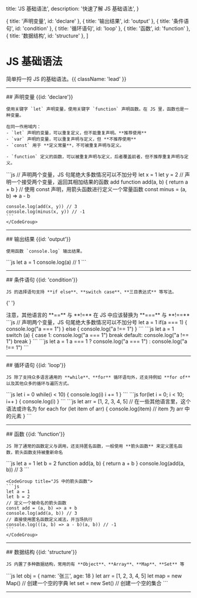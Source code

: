   title: 'JS 基础语法',
  description: '快速了解 JS 基础语法',
}

  { title: '声明变量', id: 'declare' },
  { title: '输出结果', id: 'output' },
  { title: '条件语句', id: 'condition' },
  { title: '循环语句', id: 'loop' },
  { title: '函数', id: 'function' },
  { title: '数据结构', id: 'structure' },
]

# JS 基础语法

简单捋一捋 JS 的基础语法。{{ className: 'lead' }}

---

<Row>
  <Col>
    ## 声明变量 {{id: 'declare'}}

    使用关键字 `let` 声明变量，使用关键字 `function` 声明函数。在 JS 里，函数也是一种变量。

    在同一作用域内：
    - `let` 声明的变量，可以重复定义，但不能重复声明。**推荐使用**
    - `var` 声明的变量，可以重复声明与定义，但 **不推荐使用**
    - `const` 用于 **定义常量**，不可被重复声明与定义。

    - `function` 定义的函数，可以被重复声明与定义，后者覆盖前者，但不推荐重复声明与定义。

  </Col>
  <Col sticky>
    <CodeGroup title="JS 声明变量">
    ```js
    // 声明两个变量，JS 句尾绝大多数情况可以不加分号
    let x = 1
    let y = 2
    // 声明一个接受两个变量，返回其相加结果的函数 add
    function add(a, b) {
      return a + b
    }
    // 使用 const 声明，用箭头函数进行定义一个常量函数
    const minus = (a, b) => a - b

    console.log(add(x, y)) // 3
    console.log(minus(x, y)) // -1
    ```
    </CodeGroup>

  </Col>
</Row>

---

<Row>
  <Col>
    ## 输出结果 {{id: 'output'}}

    使用函数 `console.log` 输出结果。

  </Col>
  <Col sticky>
    <CodeGroup title="console.log 的使用">
    ```js
    let a = 1
    console.log(a) // 1
    ```
    </CodeGroup>
  </Col>
</Row>

---

<Row>
  <Col>
    ## 条件语句 {{id: 'condition'}}

    JS 的选择语句支持 **if else**、**switch case**、**三目表达式** 等写法。

{' '}

<Note>
  注意，其他语言的 **==** 与 **!=** 在 JS 中应该替换为 **===** 与 **!==**
</Note>

  </Col>
  <Col sticky>
    <CodeGroup title="JS 中的 if 语句">
    ```js
    // 声明两个变量，JS 句尾绝大多数情况可以不加分号
    let a = 1
    if(a === 1) {
      console.log("a === 1")
    } else {
      console.log("a !== 1")
    }
    ```
    </CodeGroup>
    <CodeGroup title="JS 中的 switch 语句">
    ```js
    let a = 1
    switch (a) {
      case 1:
        console.log("a === 1")
        break
      default:
        console.log("a !== 1")
        break
    }
    ```
    </CodeGroup>
        <CodeGroup title="JS 中的三目表达式">
    ```js
    let a = 1
    a === 1 ? console.log("a === 1") : console.log("a !== 1")
    ```
    </CodeGroup>
  </Col>
</Row>

---

<Row>
  <Col>
    ## 循环语句 {{id: 'loop'}}

    JS 除了支持众多语言通用的 **while**、**for** 循环语句外，还支持例如 **for of** 以及其他众多的循环与遍历方式。

  </Col>
  <Col sticky>
    <CodeGroup title="JS 中的 while 循环">
    ```js
    let i = 0
    while(i < 10) {
      console.log(i)
      i += 1
    }
    ```
    </CodeGroup>
    <CodeGroup title="JS 中的 for 循环">
    ```js
    for(let i = 0; i < 10; i++ ) {
      console.log(i)
    }
    ```
    </CodeGroup>
        <CodeGroup title="JS 中的 for of 循环">
    ```js
    let arr = [1, 2, 3, 4, 5]
    // 在一些其他语言里，这个语法或许名为 for each
    for (let item of arr) {
      console.log(item) // item 为 arr 中的元素
    }
    ```
    </CodeGroup>
  </Col>
</Row>

---

<Row>
  <Col>
    ## 函数 {{id: 'function'}}

    JS 除了通常的函数定义与调用，还支持匿名函数，一般使用 **箭头函数** 来定义匿名函数，箭头函数支持被重新命名

  </Col>
  <Col sticky>
    <CodeGroup title="JS 的函数定义与调用">
    ```js
    let a = 1
    let b = 2
    function add(a, b) {
      return a + b
    }
    console.log(add(a, b)) // 3
    ```
    </CodeGroup>

    <CodeGroup title="JS 中的箭头函数">
    ```js
    let a = 1
    let b = 2
    // 定义一个被命名的箭头函数
    const add = (a, b) => a + b
    console.log(add(a, b)) // 3
    // 直接使用匿名函数定义减法，并当场执行
    console.log(((a, b) => a - b)(a, b)) // -1
    ```
    </CodeGroup>

  </Col>
</Row>

---

<Row>
  <Col>
    ## 数据结构 {{id: 'structure'}}

    JS 内置了多种数据结构，常用的有 **Object**、**Array**、**Map**、**Set** 等

  </Col>
  <Col sticky>
    <CodeGroup title="JS 中数据结构的声明">
    ```js
    let obj = {
      name: '张三',
      age: 18
    }
    let arr = [1, 2, 3, 4, 5]
    let map = new Map() // 创建一个空的字典
    let set = new Set() // 创建一个空的集合
    ```
    </CodeGroup>
  </Col>
</Row>

---
